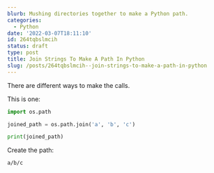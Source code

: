 ```yaml
---
blurb: Mushing directories together to make a Python path.
categories:
  - Python
date: '2022-03-07T18:11:10'
id: 264tqbslmcih
status: draft
type: post
title: Join Strings To Make A Path In Python
slug: /posts/264tqbslmcih--join-strings-to-make-a-path-in-python
---
```


There are different ways to make the calls. 

This is one:

```python
import os.path

joined_path = os.path.join('a', 'b', 'c')

print(joined_path)
```

Create the path:

```
a/b/c
```



